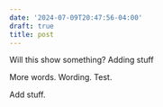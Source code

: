 ```yaml
---
date: '2024-07-09T20:47:56-04:00'
draft: true
title: post
---
```


Will this show something?
Adding stuff

More words. Wording. Test.

Add stuff.